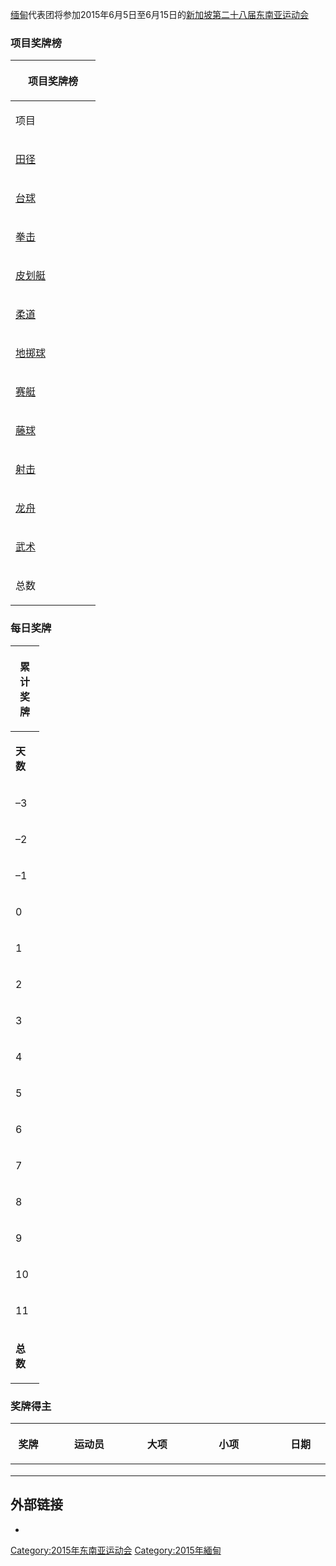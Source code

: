 {{unreferenced|time=2015-06-01T15:06:52+00:00}}
{{Infobox Country Southeast Asian Games
|NOC=MYA
|games=2015年
|competitors=405
|sports=31
|officials=
|flagbearer=
|gold=12
|silver=26
|bronze=31
|total=69
|rank=7
}}
[[缅甸|缅甸]]代表团将参加2015年6月5日至6月15日的[[新加坡|新加坡]][[2015年东南亚运动会|第二十八届东南亚运动会]]

===项目奖牌榜===
{| class="wikitable" style="font-size:90%; text-align:center;"
!colspan=5|项目奖牌榜
|-
! width=120|项目
!scope="col" width=30 style="background:#F7F6A8;"|{{Gold01}}
!scope="col" width=30 style="background:#DCE5E5;"|{{Silver02}}
!scope="col" width=30 style="background:#FFDAB9;"|{{Bronze03}}
! width=30|总数
|-
|align=left|[[2015年东南亚运动会田径比赛|田径]]
| style="background:#F7F6A8;" |0
| style="background:#DCE5E5;" |2
| style="background:#FFDAB9;" |4
|'''6'''
|-
|align=left|[[2015年东南亚运动会台球比赛|台球]]
| style="background:#F7F6A8;" |1
| style="background:#DCE5E5;" |4
| style="background:#FFDAB9;" |3
|'''8'''
|-
|align=left|[[2015年东南亚运动会拳击比赛|拳击]]
| style="background:#F7F6A8;" |0
| style="background:#DCE5E5;" |0
| style="background:#FFDAB9;" |5
|'''5'''
|-
|align=left|[[2015年东南亚运动会皮划艇比赛|皮划艇]]
| style="background:#F7F6A8;" |2
| style="background:#DCE5E5;" |2
| style="background:#FFDAB9;" |2
|'''6'''
|-
|align=left|[[2015年东南亚运动会柔道比赛|柔道]]
| style="background:#F7F6A8;" |2
| style="background:#DCE5E5;" |3
| style="background:#FFDAB9;" |5
|'''10'''
|-
|align=left|[[2015年东南亚运动会地掷球比赛|地掷球]]
| style="background:#F7F6A8;" |0
| style="background:#DCE5E5;" |0
| style="background:#FFDAB9;" |1
|'''1'''
|-
|align=left|[[2015年东南亚运动会赛艇比赛|赛艇]]
| style="background:#F7F6A8;" |0
| style="background:#DCE5E5;" |2
| style="background:#FFDAB9;" |3
|'''5'''
|-
|align=left|[[2015年东南亚运动会藤球比赛|藤球]]
| style="background:#F7F6A8;" |2
| style="background:#DCE5E5;" |1
| style="background:#FFDAB9;" |0
|'''3'''
|-
|align=left|[[2015年东南亚运动会射击比赛|射击]]
| style="background:#F7F6A8;" |0
| style="background:#DCE5E5;" |0
| style="background:#FFDAB9;" |2
|'''2'''
|-
|align=left|[[2015年东南亚运动会龙舟比赛|龙舟]]
| style="background:#F7F6A8;" |1
| style="background:#DCE5E5;" |5
| style="background:#FFDAB9;" |2
|'''8'''
|-
|align=left|[[2015年东南亚运动会武术比赛|武术]]
| style="background:#F7F6A8;" |3
| style="background:#DCE5E5;" |3
| style="background:#FFDAB9;" |1
|'''7'''
|-class="sortbottom"
! 总数 || 12 || 26 || 31 || 69
|}

===每日奖牌===
{| class="wikitable" style="font-size:90%; text-align:center;"
|- style="background:#efefef;"
!colspan=6|'''累计奖牌'''
|-
! width=30 |'''天数'''
! width=90 |'''日期'''
! width=30 style="background:#F7F6A8;" | {{gold01}}
! width=30 style="background:#DCE5E5;" | {{silver02}}
! width=30 style="background:#FFDAB9;" | {{bronze03}}
! width=30 |'''总数'''
|-
|<nowiki>–3</nowiki>
|6月2日
| style="background:#F7F6A8;" |0
| style="background:#DCE5E5;" |0
| style="background:#FFDAB9;" |0
|'''0'''
|-
|<nowiki>–2</nowiki>
|6月3日
| style="background:#F7F6A8;" |0
| style="background:#DCE5E5;" |0
| style="background:#FFDAB9;" |0
|'''0'''
|-
|<nowiki>–1</nowiki>
|6月4日
| style="background:#F7F6A8;" |0
| style="background:#DCE5E5;" |0
| style="background:#FFDAB9;" |0
|'''0'''
|-
|0
|6月5日
| style="background:#F7F6A8;" |0
| style="background:#DCE5E5;" |0
| style="background:#FFDAB9;" |0
|'''0'''
|-
|1
|6月6日
| style="background:#F7F6A8;" |3
| style="background:#DCE5E5;" |4
| style="background:#FFDAB9;" |5
|'''12'''
|-
|2
|6月7日
| style="background:#F7F6A8;" |4
| style="background:#DCE5E5;" |6
| style="background:#FFDAB9;" |3
|'''13'''
|-
|3
|6月8日
| style="background:#F7F6A8;" |2
| style="background:#DCE5E5;" |5
| style="background:#FFDAB9;" |8
|'''15'''
|-
|4
|6月9日
| style="background:#F7F6A8;" |1
| style="background:#DCE5E5;" |1
| style="background:#FFDAB9;" |2
|'''4'''
|-
|5
|6月10日
| style="background:#F7F6A8;" |1
| style="background:#DCE5E5;" |3
| style="background:#FFDAB9;" |1
|'''5'''
|-
|6
|6月11日
| style="background:#F7F6A8;" |0
| style="background:#DCE5E5;" |2
| style="background:#FFDAB9;" |6
|'''8'''
|-
|7
|6月12日
| style="background:#F7F6A8;" |0
| style="background:#DCE5E5;" |1
| style="background:#FFDAB9;" |0
|'''1'''
|-
|8
|6月13日
| style="background:#F7F6A8;" |0
| style="background:#DCE5E5;" |2
| style="background:#FFDAB9;" |3
|'''5'''
|-
|9
|6月14日
| style="background:#F7F6A8;" |0
| style="background:#DCE5E5;" |0
| style="background:#FFDAB9;" |2
|'''2'''
|-
|10
|6月15日
| style="background:#F7F6A8;" |1
| style="background:#DCE5E5;" |2
| style="background:#FFDAB9;" |1
|'''4'''
|-
|11
|6月16日
| style="background:#F7F6A8;" |0
| style="background:#DCE5E5;" |0
| style="background:#FFDAB9;" |0
|'''0'''
|-
!colspan="2"|'''总数''' || '''12''' || '''26''' || '''31''' || '''69'''
|}

===奖牌得主===
{| class="wikitable sortable" style="font-size:100%; text-align:center;"
|-
! width="60"|奖牌
! width="200"|运动员
! width="100"|大项
! width="220"|小项
! width="100"|日期
|-
| {{gold medal}} ||align=left| ||  || ||
|-
| {{silver medal}} ||align=left| ||  || ||
|-
| {{bronze medal}} ||align=left|  || || ||
|}

==外部链接==
*{{官方网站|http://seagames2015.com |name=第二十八届东南亚运动会}}

{{2015年东南亚运动会国家代表团}}

[[Category:2015年东南亚运动会|Category:2015年东南亚运动会]]
[[Category:2015年緬甸|Category:2015年緬甸]]